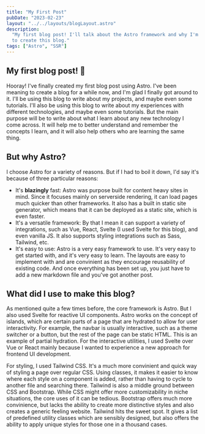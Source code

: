 ```yaml
---
title: "My First Post"
pubDate: "2023-02-23"
layout: "../../layouts/blogLayout.astro"
description:
  "My first blog post! I'll talk about the Astro framework and why I'm using it
  to create this blog."
tags: ["Astro", "SSR"]
---
```


## My first blog post! 🎉

Hooray! I've finally created my first blog post using Astro. I've been meaning
to create a blog for a while now, and I'm glad I finally got around to it. I'll
be using this blog to write about my projects, and maybe even some tutorials.
I'll also be using this blog to write about my experiences with different
technologies, and maybe even some tutorials. But the main purpose will be to
write about what I learn about any new technology I come across. It will help me
to better understand and remember the concepts I learn, and it will also help
others who are learning the same thing.

## But why Astro?

I choose Astro for a variety of reasons. But if I had to boil it down, I'd say
it's because of three particular reasons:

- It's **blazingly** fast: Astro was purpose built for content heavy sites in
  mind. Since it focuses mainly on serverside rendering, it can load pages much
  quicker than other frameworks. It also has a built in static site generator,
  which means that it can be deployed as a static site, which is even faster.
- It's a versatile framework: By that I mean it can support a variety of
  integrations, such as Vue, React, Svelte (I used Svelte for this blog), and
  even vanilla JS. It also supports styling integrations such as Sass, Tailwind,
  etc.
- It's easy to use: Astro is a very easy framework to use. It's very easy to get
  started with, and it's very easy to learn. The layouts are easy to implement
  with and are convinient as they encourage reusability of existing code. And
  once everything has been set up, you just have to add a new markdown file and
  you've got another post.

## What did I use to make this blog?

As mentioned quite a few times before, the core framework is Astro. But I also
used Svelte for reactive UI components. Astro works on the concept of islands,
which are certain parts of a page that are hydrated to allow for user
interactivity. For example, the navbar is usually interactive, such as a theme
switcher or a button, but the rest of the page can be static HTML. This is an
example of partial hydration. For the interactive utilities, I used Svelte over
Vue or React mainly because I wanted to experience a new approach for frontend
UI development.

For styling, I used Tailwind CSS. It's a much more convinient and quick way of
styling a page over regular CSS. Using classes, it makes it easier to know where
each style on a component is added, rather than having to cycle to another file
and searching there. Tailwind is also a middle ground between CSS and Bootstrap.
While CSS might offer more customizability in niche situations, the core uses of
it can be tedious. Bootstrap offers much more convinience, but lacks the ability
to create more distinctive styles and also creates a generic feeling website.
Tailwind hits the sweet spot. It gives a list of predefined utility classes
which are sensibly designed, but also offers the ability to apply unique styles
for those one in a thousand cases.
